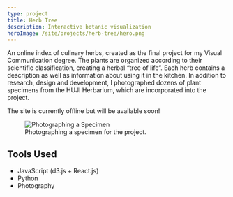 ```yaml
---
type: project
title: Herb Tree
description: Interactive botanic visualization
heroImage: /site/projects/herb-tree/hero.png
---
```


An online index of culinary herbs, created as the final project for my Visual
Communication degree. The plants are organized according to their scientific
classification, creating a herbal “tree of life”. Each herb contains a
description as well as information about using it in the kitchen. In addition to
research, design and development, I photographed dozens of plant specimens from
the HUJI Herbarium, which are incorporated into the project.

The site is currently offline but will be available soon!

<figure>
  <img
    src="/site/projects/herb-tree/specimen.jpg"
    alt="Photographing a Specimen"
  />
  <figcaption>Photographing a specimen for the project.</figcaption>
</figure>

## Tools Used

- JavaScript (d3.js + React.js)
- Python
- Photography
